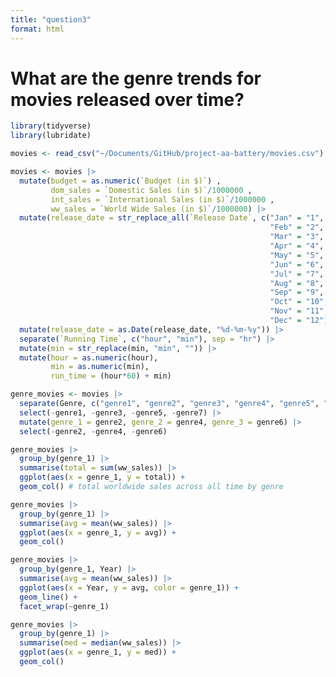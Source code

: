 ```yaml
---
title: "question3"
format: html
---
```


# What are the genre trends for movies released over time?

```r
library(tidyverse)
library(lubridate)
```

```r
movies <- read_csv("~/Documents/GitHub/project-aa-battery/movies.csv")
```
```r
movies <- movies |>
  mutate(budget = as.numeric(`Budget (in $)`) , 
         dom_sales = `Domestic Sales (in $)`/1000000 , 
         int_sales = `International Sales (in $)`/1000000 , 
         ww_sales = `World Wide Sales (in $)`/1000000) |> 
  mutate(release_date = str_replace_all(`Release Date`, c("Jan" = "1", 
                                                          "Feb" = "2", 
                                                          "Mar" = "3",
                                                          "Apr" = "4",
                                                          "May" = "5",
                                                          "Jun" = "6",
                                                          "Jul" = "7",
                                                          "Aug" = "8",
                                                          "Sep" = "9",
                                                          "Oct" = "10",
                                                          "Nov" = "11",
                                                          "Dec" = "12"))) |> 
  mutate(release_date = as.Date(release_date, "%d-%m-%y")) |> 
  separate(`Running Time`, c("hour", "min"), sep = "hr") |>
  mutate(min = str_replace(min, "min", "")) |>
  mutate(hour = as.numeric(hour),
         min = as.numeric(min),
         run_time = (hour*60) + min) 

```



```r
genre_movies <- movies |>
  separate(Genre, c("genre1", "genre2", "genre3", "genre4", "genre5", "genre6", "genre7"), sep = "'") |>
  select(-genre1, -genre3, -genre5, -genre7) |>
  mutate(genre_1 = genre2, genre_2 = genre4, genre_3 = genre6) |>
  select(-genre2, -genre4, -genre6) 

genre_movies |>
  group_by(genre_1) |>
  summarise(total = sum(ww_sales)) |>
  ggplot(aes(x = genre_1, y = total)) +
  geom_col() # total worldwide sales across all time by genre

genre_movies |>
  group_by(genre_1) |>
  summarise(avg = mean(ww_sales)) |>
  ggplot(aes(x = genre_1, y = avg)) +
  geom_col()

genre_movies |>
  group_by(genre_1, Year) |>
  summarise(avg = mean(ww_sales)) |>
  ggplot(aes(x = Year, y = avg, color = genre_1)) +
  geom_line() +
  facet_wrap(~genre_1)

genre_movies |>
  group_by(genre_1) |>
  summarise(med = median(ww_sales)) |>
  ggplot(aes(x = genre_1, y = med)) +
  geom_col()
  
```

